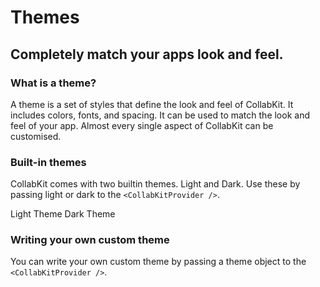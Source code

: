 
# Themes

## Completely match your apps look and feel.

### What is a theme?

A theme is a set of styles that define the look and feel of CollabKit. It includes colors, fonts, and spacing. It can be used to match the look and feel of your app. Almost every single aspect of CollabKit can be customised.

### Built-in themes

CollabKit comes with two builtin themes. Light and Dark. Use these by passing light or dark to the `<CollabKitProvider />`.

<ComponentDemo hideThemeEditorButton={true}>
  <ThemeProvider theme="light">
    <ThemeName>Light Theme</ThemeName>
    <Thread
      style={{ width: 320, height: 320, borderRadius: 6 }}
      threadId={'thread1'}
      autoFocus={false}
    />
  </ThemeProvider>
</ComponentDemo>

<ComponentDemo hideThemeEditorButton={true}>
  <ThemeName>Dark Theme</ThemeName>
  <ThemeProvider theme="dark">
    <Thread
      style={{ width: 320, height: 320, borderRadius: 6 }}
      threadId={'thread1'}
      autoFocus={false}
    />
  </ThemeProvider>
</ComponentDemo>

### Writing your own custom theme

You can write your own custom theme by passing a theme object to the `<CollabKitProvider />`.
